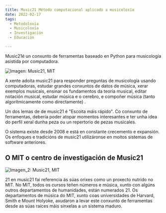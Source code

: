 ```yaml
---
title: Music21 Método computacional aplicado a musicoloxía
date: 2022-02-17
tags:
  - Metodoloxía
  - Musicoloxía
  - Investigación
  - Educación

---
```


Music21é un conxunto de ferramentas baseado en  Python para  musicología asistida por computadora.

![Imagen: Music21, MIT](./music21_1.jpg)


A xente adoita music21 para responder preguntas de  musicología usando computadoras, estudar grandes conxuntos de datos de música, xerar exemplos musicais, ensinar os fundamentos da teoría musical, editar notación musical, estudar música e o cerebro, e compoñer música (tanto  algorítmicamente como directamente) .

Un dos lemas de de  music21 é "Escoita máis rápido". Co conxunto de ferramentas, debería poder atopar momentos interesantes e ter unha idea do perfil xeral dunha peza ou un repertorio de pezas musicales. 

O sistema existe desde 2008 e está en constante crecemento e expansión. Os enfoques e tradicións de  music21 utilizáronse en moitos sistemas de software anteriores. 

## O MIT o centro de investigación de Music21

![Imagen_2: Music21, MIT](./music21_0.jpg) 

 21  en   music21 fai referencia ás súas orixes como un proxecto nutrido no  MIT. No  MIT, todos os cursos teñen números e música, xunto con algúns outros departamentos de humanidades, están numerados 21. Os departamentos de música do  MIT, xunto coas universidades de  Harvard, Smith e  Mount  Holyoke, axudaron a levar este conxunto de ferramentas desde as súas raíces máis sinxelas a un sistema maduro.
